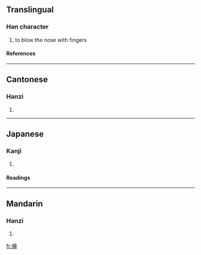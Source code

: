 ==Translingual==
===Han character===
{{Han char|rn=64|rad=手|as=14|sn=17|four=5604<sub>6</sub>|canj=手竹山中 (QHUL)}}
# to blow the nose with fingers
====References====
{{Han ref|kx=0460.040|dkj=12857|dj=0808.250|hdz=31974.150|uh=64E4|ud=25828|bh=ECEC|bd=60652}}

----
==Cantonese==
===Hanzi===
{{yue-hanzi|jyut=|y=sang3}}
# {{defn|Cantonese}}

----
==Japanese==
===Kanji===
{{ja-kanji|grade=|rs=手14}}
# {{defn|Japanese}} 
====Readings====
{{ja-readings|on=[[こう]] (kō), [[きょう]] (kyō)|kun=[[はなをかむ]] (hanaokamu)}}

----
==Mandarin==
===Hanzi===
{{cmn-hanzi|pin=[[xǐng]] (xing3)|wg=hsing<sup>3</sup>}}
# {{defn|Mandarin}}

[[fr:擤]]